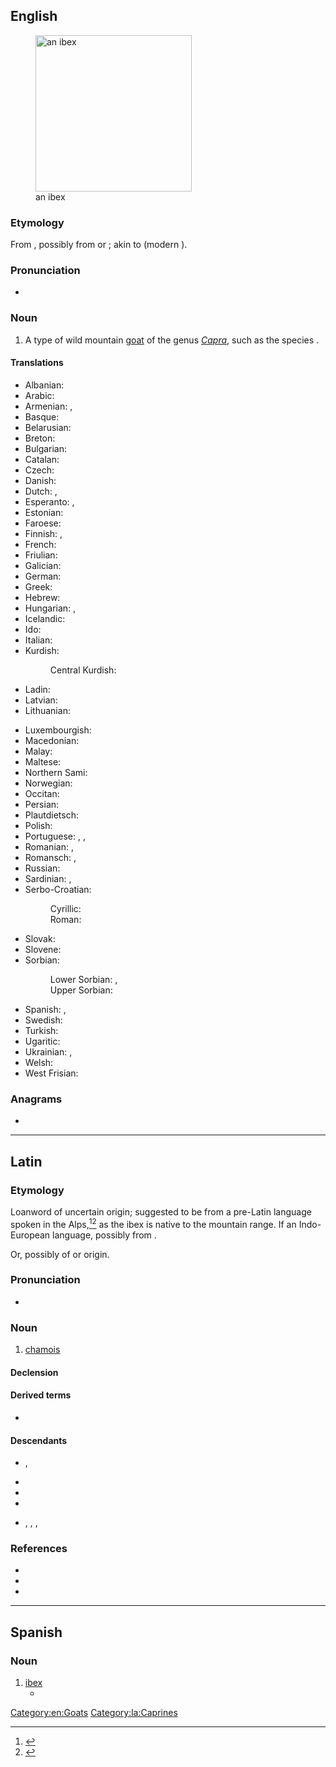 ==English==
{{wikipedia}}
[[Image:IbexEinGedi.JPG|thumb|right|250px|an ibex]]

===Etymology===
From {{bor|en|la|ībex|t=chamois}}, possibly from {{der|en|xib|-}} or {{der|en|xaq|-}}; akin to {{cog|osp|bezerro|t=bull}} (modern {{m|es|becerro|t=yearling}}).

===Pronunciation===
* {{IPA|en|/ˈaɪbɛks/}}

===Noun===
{{en-noun|ibex|+|ibices}}

# A type of wild mountain [[goat]] of the genus ''[[Capra]]'', such as the species {{taxlink|Capra ibex|species}}.

====Translations====
{{trans-top|type of wild mountain goat}}
* Albanian: {{t|sq|dhia e shkëmbinjve|?}}
* Arabic: {{t|ar|وَعِل|m}}
* Armenian: {{t|hy|վայրի այծ}}, {{t+|hy|այծքաղ}}
* Basque: {{t|eu|basahuntz}}
* Belarusian: {{t|be|горны альпійскі казел|m}}
* Breton: {{t|br|kragvouc’h an alpoù|?}}
* Bulgarian: {{t|bg|дива коза|f}}
* Catalan: {{t|ca|cabra alpina|f}}
* Czech: {{t|cs|kozorožec|m}}
* Danish: {{t|da|stenbuk|c}}
* Dutch: {{t+|nl|steenbok|m}}, {{t|nl|ibex|m}}
* Esperanto: {{t|eo|ibekso}}, {{t|eo|alpa kapro}}
* Estonian: {{t|et|kaljukits}}
* Faroese: {{t|fo|steingeit|f}}
* Finnish: {{t|fi|vuorikauris}}, {{t+|fi|vuohi}}
* French: {{t+|fr|bouquetin|m}}
* Friulian: {{t|fur|stambec|?}}
* Galician: {{t|gl|cabra montesa|f}}
* German: {{t+|de|Steinbock|m}}
* Greek: {{t+|el|αίγαγρος|m}}
* Hebrew: {{t+|he|יעל|m|tr=ya'él}}
* Hungarian: {{t+|hu|kőszáli kecske}}, {{t+|hu|vadkecske}}
* Icelandic: {{t+|is|fjallageit|f}}
* Ido: {{t+|io|sovaja kapro}}
* Italian: {{t+|it|stambecco|m}}
* Kurdish:
*: Central Kurdish: {{t|ckb|بزنەکێوی}}
* Ladin: {{t|lld|stambech|?}}
* Latvian: {{t|lv|kalnu āzis|?}}
* Lithuanian: {{t|lt|ožiaragis|?}}
{{trans-mid}}
* Luxembourgish: {{t|lb|Steebock|m}}
* Macedonian: {{t|mk|козорог|m}}
* Malay: {{t|ms|kambing gurun}}
* Maltese: {{t|mt|mogħża tal-barr|?}}
* Northern Sami: {{t|se|báktebohkká}}
* Norwegian: {{t|no|steinbukk|?}}
* Occitan: {{t|oc|cabra salvatja|f}}
* Persian: {{t+|fa|پازن|tr=pâzen|sc=fa-Arab}}
* Plautdietsch: {{t|pdt|Steenbock|m}}
* Polish: {{t+|pl|koziorożec|m-an}}
* Portuguese: {{t|pt|cabra-montês|f}}, {{t|pt|cabra alpina|f}}, {{t|pt|cabra brava|f}}
* Romanian: {{t|ro|capră de stâncă|f}}, {{t+|ro|ibex|m}}
* Romansch: {{t|rm|capricorn|?}}, {{t|rm|stambutg|?}}
* Russian: {{t|ru|го́рный альпи́йский козёл|m}}
* Sardinian: {{t|sc|craba de monti|?}}, {{t|sc|istambeccu|?}}
* Serbo-Croatian:
*: Cyrillic: {{t|sh|козорог|m}}
*: Roman: {{t+|sh|kozorog|m}}
* Slovak: {{t|sk|kozorožec horský|m}}
* Slovene: {{t+|sl|kozorog|m}}
* Sorbian:
*: Lower Sorbian: {{t|dsb|źiwy kózoł|m}}, {{t|dsb|kózyrožk|m}}
*: Upper Sorbian: {{t|hsb|kozoróžk|m}}
* Spanish: {{t+|es|íbice|m}}, {{t|es|ibex|m}}
* Swedish: {{t|sv|alpstenbock|?}}
* Turkish: {{t+|tr|dağ keçisi}}
* Ugaritic: {{t|uga|𐎊𐎓𐎍}}
* Ukrainian: {{t|uk|гірский альпійский цап|m}}, {{t|uk|гірский альпійский козел|m}}
* Welsh: {{t|cy|alpafr|f}}
* West Frisian: {{t|fy|stienbok|c}}
{{trans-bottom}}

===Anagrams===
* {{anagrams|en|a=beix|Xibe|exbi-}}

[[Category:en:Goats]]

----

==Latin==

===Etymology===
Loanword of uncertain origin; suggested to be from a pre-Latin {{bor|la|qfa-sub}} language spoken in the Alps,<ref>{{R:ine:AHD}}</ref><ref>{{R:es:Roberts:2014|volume=II}}</ref> as the ibex is native to the mountain range. If an Indo-European language, possibly from {{der|la|ine-pro|*(h₁)ebʰ-|t=climbing}}.

Or, possibly of {{der|la|xib|-}} or {{der|la|xaq|-}} origin.

===Pronunciation===
* {{la-IPA|ībex}}

===Noun===
{{la-noun|ībex<3>|g=m}}

# [[chamois]]

====Declension====
{{la-ndecl|ībex<3>}}

====Derived terms====
* {{lb|la|Late Latin}} {{l|la|hybicum}}

====Descendants====
* {{desc|ast|robizu}}, {{l|ast|rebezu}}
* {{desc|en|ibex}}
* {{desc|gl|rebezo}}
* {{desc|ro|ibex}}
* {{desc|es|ibex}}, {{l|es|íbice}}, {{l|es|rebeco}}, {{l|es|robezo}}

===References===
* {{R:L&S}}
* {{R:du Cange}}
* {{R:Gaffiot}}
<references/>

[[Category:la:Caprines]]

----

==Spanish==

===Noun===
{{es-noun|m|ibex}}

# [[#English|ibex]]
#* {{quote-journal|es|date=November 23, 2015|author=|title=La pelota es de Florentino|work=El País|url=http://deportes.elpais.com/deportes/2015/11/22/actualidad/1448231820_362752.html
|passage=El club se ha quedado sin más mensajes que la purpurina de las listas de ''Forbes'' sobre los clubes más ricos del mundo, los Balones de Oro, la evangelización madridista con puentes en Indonesia o Australia y ese deslumbrante palco de la ''casa blanca'' por el que desfilan políticos y empresarios de todos los '''ibex''' de este mundo.}}

{{C|es|Goats}}